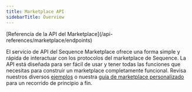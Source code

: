 ```yaml
---
title: Marketplace API
sidebarTitle: Overview
---
```


<Info>
  [Referencia de la API del Marketplace](/api-references/marketplace/endpoints)
</Info>

El servicio de API del Sequence Marketplace ofrece una forma simple y rápida de interactuar con los protocolos del marketplace de Sequence. La API está diseñada para ser fácil de usar y tener todas las funciones que necesitas para construir un marketplace completamente funcional. Revisa nuestros diversos [ejemplos](/api-references/marketplace/examples/orderbook-transactions) o nuestra [guía de marketplace personalizado](/guides/custom-marketplace) para un recorrido de principio a fin.

